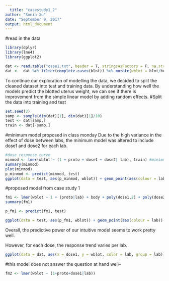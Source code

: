 ```yaml
---
  title: "casestudy1_2"
author: "Sonia Xu"
date: "September 9, 2017"
output: html_document
---
```

  
#read in the data
```r
library(dplyr)
library(lme4)
library(ggplot2)

dat <- read.table("case1.txt", header = T, stringsAsFactors = F, na.strings = ".", colClasses=c("character","character","numeric","numeric","numeric","numeric","numeric","numeric"))
dat <-  dat %>% filter(complete.cases(blot)) %>% mutate(wblot = blot/body, wwet = wet/body)
```

To continue our exploration of modelling the data, we decided to split the cleaned dataset into test and training data. By understanding how well the models predict the blotted uterus weight, we can see if there is improvement from the simple linear model by adding random effects.
#Split the data into training and test
```r
set.seed(3)
samp <- sample(dim(dat)[1], dim(dat)[1]/10)
test <- dat[samp,]
train <- dat[-samp,]
```

#minimum model proposed in class monday
Due to the high variance in the effect of dose between labs, the minimum model was altered to include dose1 and dose2 for each lab.
```r
#dose response curve
minmod <- lmer(wblot ~ (1 + proto + dose1 + dose2| lab), train) #minimum model
summary(minmod)
plot(minmod)
p_minmod <- predict(minmod, test)
ggplot(data = test, aes(p_minmod, wblot)) + geom_point(aes(colour = lab)) + geom_smooth() + geom_line(aes(colour=lab), linetype=5)

```

#proposed model from case study 1
```r
fm1 <- lmer(wblot ~ 1 + (proto|lab) + body + poly(dose1,2) + poly(dose2,2), train)
summary(fm1)

p_fm1 <- predict(fm1, test)

ggplot(data = test, aes(p_fm1, wblot)) + geom_point(aes(colour = lab)) + geom_smooth() + geom_line(aes(colour=lab), linetype=5)

```
Overall, the predictive power of our intuitive model seems to work pretty well. 

However, for each dose, the response trend varies per lab.
```r
ggplot(data = dat, aes(x = dose1, y = wblot, color = lab, group = lab)) + geom_line()
```

#this model does not answer the question at hand well--
```r
fm2 <- lmer(wblot ~ (1+proto+dose1|lab))
```
